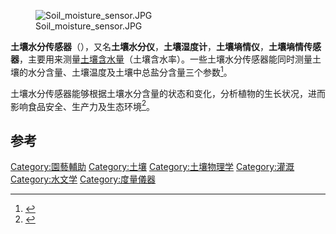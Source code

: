 [[File:Soil_moisture_sensor.JPG|thumb]]

'''土壤水分传感器'''（{{lang|en|Soil moisture sensor}}），又名'''土壤水分仪'''，'''土壤湿度计'''，'''土壤墒情仪'''，'''土壤墒情传感器'''，主要用来测量[[土壤|土壤]][[含水量|含水量]]（土壤含水率）。一些土壤水分传感器能同时测量土壤的水分含量、土壤温度及土壤中总盐分含量三个参数<ref>{{cite web|title=辽源实现土壤水分动态监测|url=http://www.cma.gov.cn/2011qxfw/2011qqxkp/2011qtpxw/201110/t20111027_126692.html|publisher=中国气象局|accessdate=2014-06-02|archive-date=2019-09-21|archive-url=https://web.archive.org/web/20190921141745/http://www.cma.gov.cn/2011qxfw/2011qqxkp/2011qtpxw/201110/t20111027_126692.html|dead-url=no}}</ref>。

土壤水分传感器能够根据土壤水分含量的状态和变化，分析植物的生长状况，进而影响食品安全、生产力及生态环境<ref>{{cite news|title=农田土壤墒情及监测|url=http://www.radiotj.com/tslm/system/2014/04/03/000470262.shtml|accessdate=2014-06-02|newspaper=天津人民广播电台-农村广播|archive-url=https://web.archive.org/web/20160305205113/http://www.radiotj.com/tslm/system/2014/04/03/000470262.shtml|archive-date=2016-03-05|dead-url=yes}}</ref>。

==参考==
{{reflist}}

{{Sensors}}

[[Category:園藝輔助|Category:園藝輔助]]
[[Category:土壤|Category:土壤]]
[[Category:土壤物理学|Category:土壤物理学]]
[[Category:灌溉|Category:灌溉]]
[[Category:水文学|Category:水文学]]
[[Category:度量儀器|Category:度量儀器]]